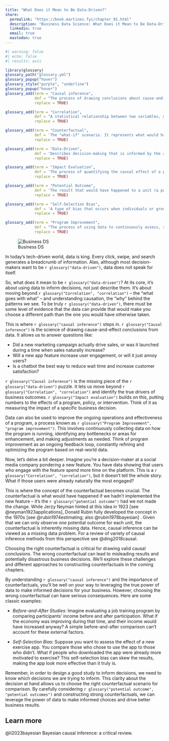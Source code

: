 ```yaml
---
title: "What Does it Mean to Be Data-Driven?"
share:
  permalink: "https://book.martinez.fyi/chapter_01.html"
  description: "Business Data Science: What Does it Mean to Be Data-Driven?"
  linkedin: true
  email: true
  mastodon: true
---
```


```r
#| warning: false
#| echo: false
#| results: asis

library(glossary)
glossary_path("glossary.yml")
glossary_popup("hover")
glossary_style("purple", "underline")
glossary_popup("hover")
glossary_add(term = "Causal inference",
             def = "The process of drawing conclusions about cause-and-effect relationships from data. It goes beyond simple correlations to help us understand why patterns occur.",
             replace = TRUE)

glossary_add(term = "Correlation",
             def = "A statistical relationship between two variables, meaning they tend to change together. Correlation does not necessarily imply causation.",
             replace = TRUE)

glossary_add(term = "Counterfactual",
             def = 'The "what-if" scenario. It represents what would have happened if a particular action or change had not been implemented.',
             replace = TRUE)

glossary_add(term = "Data-Driven",
             def = 'Describes decision-making that is informed by the analysis and interpretation of data.',
             replace = TRUE)

glossary_add(term = "Impact Evaluation",
             def = 'The process of quantifying the causal effect of a particular program, policy, or business decision.',
             replace = TRUE)

glossary_add(term = "Potential Outcome",
             def = 'The result that would have happened to a unit (a person, company, etc.) under a particular treatment or condition. In `r glossary("causal inference")`, we are often interested in the difference between the potential outcome under treatment and the potential outcome under control.',
             replace = TRUE)

glossary_add(term = "Self-Selection Bias",
             def = 'A type of bias that occurs when individuals or groups "select" themselves into a treatment or control group, rather than being randomly assigned. This can make it difficult to isolate the true causal effect of the intervention.',
             replace = TRUE)

glossary_add(term = "Program Improvement",
             def = "The process of using data to continuously assess, refine, and optimize a program's operations and effectiveness.",
             replace = TRUE) 

```
![Business DS](img/businessDS.jpg){.lightbox}

In today's tech-driven world, data is king. Every click, swipe, and search
generates a breadcrumb of information. Alas, although most decision-makers want
to be `r glossary("data-driven")`, data does not speak for itself.

So, what does it mean to be `r glossary("data-driven")`? At its core, it's about
using data to inform decisions, not just describe them. It's about moving beyond
`r glossary("Correlation", "correlation")` – the "what goes with what" – and
understanding causation, the "why" behind the patterns we see. To be truly
`r glossary("data-driven")`, there must be some level of evidence that the data
can provide that would make you choose a different path than the one you would
have otherwise taken.

This is where `r glossary("causal inference")` steps in.
`r glossary("Causal inference")` is the science of drawing cause-and-effect
conclusions from data. It allows us to answer questions like:

  - Did a new marketing campaign actually drive sales, or was it launched during
    a time when sales naturally increase?
  - Will a new app feature increase user engagement, or will it just annoy
    users?
  - Is a chatbot the best way to reduce wait time and increase customer
    satisfaction?

`r glossary("Causal inference")` is the missing piece of the
`r glossary("data-driven")` puzzle. It lets us move beyond
`r glossary("Correlation", "correlation")` and identify the true drivers of
business outcomes. `r glossary("Impact evaluation")` builds on this, putting
numbers to the effects of a program, policy, or intervention. Think of it as
measuring the impact of a specific business decision.

Data can also be used to improve the ongoing operations and effectiveness of a
program, a process known as
`r glossary("Program Improvement", "program improvement")`. This involves
continuously collecting data on how the program is running, identifying any
bottlenecks or areas for enhancement, and making adjustments as needed. Think of
program improvement as an ongoing feedback loop, constantly refining and
optimizing the program based on real-world data.

Now, let's delve a bit deeper. Imagine you're a decision-maker at a social media
company pondering a new feature. You have data showing that users who engage
with the feature spend more time on the platform. This is a
`r glossary("Correlation", "correlation")`, but it doesn't tell the whole story.
What if those users were already naturally the most engaged?

This is where the concept of the counterfactual becomes crucial. The
counterfactual is what would have happened if we hadn't implemented the new
feature – it's the `r glossary("potential outcome")` had we not made the change.
While Jerzy Neyman hinted at this idea in 1923 [see @neyman1923applications],
Donald Rubin fully developed the concept in the 1970s [see
@rubin1974estimating; also @rubin1978bayesian] . Given that we can only observe
one potential outcome for each unit, the counterfactual is inherently missing
data. Hence, causal inference can be viewed as a missing data problem. For a
review of variety of causal inference methods from this perspective see
@ding2018causal.

Choosing the right counterfactual is critical for drawing valid causal
conclusions. The wrong counterfactual can lead to misleading results and
potentially disastrous business decisions. We'll explore these challenges and
different approaches to constructing counterfactuals in the coming chapters.

By understanding `r glossary("causal inference")` and the importance of
counterfactuals, you'll be well on your way to leveraging the true power of data
to make informed decisions for your business. However, choosing the wrong
counterfactual can have serious consequences. Here are some classic examples:

  - *Before-and-After Studies:* Imagine evaluating a job training program by
    comparing participants' income before and after participation. What if the
    economy was improving during that time, and their income would have
    increased anyway? A simple before-and-after comparison can't account for
    these external factors.

  - *Self-Selection Bias:* Suppose you want to assess the effect of a new
    exercise app. You compare those who chose to use the app to those who
    didn't. What if people who downloaded the app were already more motivated to
    exercise? This self-selection bias can skew the results, making the app look
    more effective than it truly is.

Remember, in order to design a good study to inform decisions, we need to know
which decisions we are trying to inform. This clarity about the decision at hand
allows us to choose the right counterfactual scenario for comparison. By
carefully considering `r glossary("potential outcome", "potential outcomes")`
and constructing strong counterfactuals, we can leverage the power of data to
make informed choices and drive better business results.

::: {.callout-tip}
## Learn more
@li2023bayesian Bayesian causal inference: a critical review.
:::



